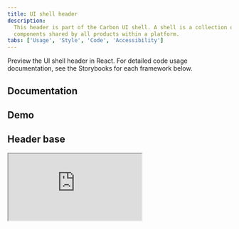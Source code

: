 ```yaml
---
title: UI shell header
description:
  This header is part of the Carbon UI shell. A shell is a collection of
  components shared by all products within a platform.
tabs: ['Usage', 'Style', 'Code', 'Accessibility']
---
```


<PageDescription>

Preview the UI shell header in React. For detailed code usage documentation, see
the Storybooks for each framework below.

</PageDescription>

## Documentation

<Row className="resource-card-group">
<Column colLg={4} colMd={4} noGutterSm>
  <ResourceCard
    subTitle="React"
    href="https://react.carbondesignsystem.com/?path=/story/components-ui-shell--header-base"
    >

<MdxIcon name="react" />

  </ResourceCard>
</Column>
<Column colLg={4} colMd={4} noGutterSm>
  <ResourceCard
      subTitle="Angular (Community)"
      href="https://angular.carbondesignsystem.com/?path=/story/components-ui-shell--header"
      >

<MdxIcon name="angular" />

  </ResourceCard>
</Column>
<Column colLg={4} colMd={4} noGutterSm>
  <ResourceCard
      subTitle="Vue (Community)"
      href="https://vue.carbondesignsystem.com/?path=/story/components-cvuishell-header--header-base"
      >

<MdxIcon name="vue" />

  </ResourceCard>
</Column>
<Column colLg={4} colMd={4} noGutterSm>
  <ResourceCard
      subTitle="Web Components (Community)"
      href="https://web-components.carbondesignsystem.com/?path=/story/components-ui-shell--header"
      >

<MdxIcon name="webcomponents" />

  </ResourceCard>
</Column>
</Row>

## Demo

## Header base

<Row>
  <Column>
    <iframe
      loading="lazy"
      src="https://codesandbox.io/embed/v10-starter-sandbox-kf3h4?fontsize=14&hidenavigation=1&view=preview"
      title="header-base"
      allow="geolocation; microphone; camera; midi; vr; accelerometer; gyroscope; payment; ambient-light-sensor; encrypted-media"
      style={{
        width: '100%',
        height: '500px',
        border: '0',
        borderRadius: '4px',
        overflow: 'hidden',
      }}
      sandbox="allow-modals allow-forms allow-popups allow-scripts allow-same-origin"
    />
  </Column>
</Row>

## Header with nav

<Row>
  <Column>
    <iframe
      loading="lazy"
      src="https://codesandbox.io/embed/header-base-v07hj?fontsize=14&hidenavigation=1&view=preview"
      title="header-with-nav"
      allow="geolocation; microphone; camera; midi; vr; accelerometer; gyroscope; payment; ambient-light-sensor; encrypted-media"
      style={{
        width: '100%',
        height: '500px',
        border: '0',
        borderRadius: '4px',
        overflow: 'hidden',
      }}
      sandbox="allow-modals allow-forms allow-popups allow-scripts allow-same-origin"
    />
  </Column>
</Row>

## Header with actions

<Row>
  <Column>
    <iframe
      loading="lazy"
      src="https://codesandbox.io/embed/header-with-actions-vh014?fontsize=14&hidenavigation=1&view=preview"
      title="header-with-actions"
      allow="geolocation; microphone; camera; midi; vr; accelerometer; gyroscope; payment; ambient-light-sensor; encrypted-media"
      style={{
        width: '100%',
        height: '500px',
        border: '0',
        borderRadius: '4px',
        overflow: 'hidden',
      }}
      sandbox="allow-modals allow-forms allow-popups allow-scripts allow-same-origin"
    />
  </Column>
</Row>

## Header with actions and nav

<Row>
  <Column>
    <iframe
      loading="lazy"
      src="https://codesandbox.io/embed/header-with-actions-and-nav-m0lo2?fontsize=14&hidenavigation=1&view=preview"
      title="header-with-actions-and-nav"
      allow="geolocation; microphone; camera; midi; vr; accelerometer; gyroscope; payment; ambient-light-sensor; encrypted-media"
      style={{
        width: '100%',
        height: '500px',
        border: '0',
        borderRadius: '4px',
        overflow: 'hidden',
      }}
      sandbox="allow-modals allow-forms allow-popups allow-scripts allow-same-origin"
    />
  </Column>
</Row>

## Header with sidenav

<Row>
  <Column>
    <iframe
      loading="lazy"
      src="https://codesandbox.io/embed/header-with-sidenav-1u7su?fontsize=14&hidenavigation=1&view=preview"
      title="header-with-sidenav"
      allow="geolocation; microphone; camera; midi; vr; accelerometer; gyroscope; payment; ambient-light-sensor; encrypted-media"
      style={{
        width: '100%',
        height: '500px',
        border: '0',
        borderRadius: '4px',
        overflow: 'hidden',
      }}
      sandbox="allow-modals allow-forms allow-popups allow-scripts allow-same-origin"
    />
  </Column>
</Row>
